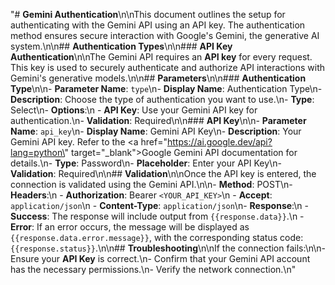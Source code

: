 "# **Gemini Authentication**\n\nThis document outlines the setup for authenticating with the Gemini API using an API key. The authentication method ensures secure interaction with Google's Gemini, the generative AI system.\n\n## **Authentication Types**\n\n### **API Key Authentication**\n\nThe Gemini API requires an **API key** for every request. This key is used to securely authenticate and authorize API interactions with Gemini's generative models.\n\n## **Parameters**\n\n### **Authentication Type**\n\n-   **Parameter Name**: `type`\n-   **Display Name**: Authentication Type\n-   **Description**: Choose the type of authentication you want to use.\n-   **Type**: Select\n-   **Options**:\n    -   **API Key**: Use your Gemini API key for authentication.\n-   **Validation**: Required\n\n### **API Key**\n\n-   **Parameter Name**: `api_key`\n-   **Display Name**: Gemini API Key\n-   **Description**: Your Gemini API key. Refer to the <a href=\"https://ai.google.dev/api?lang=python\" target=\"_blank\">Google Gemini API documentation</a> for details.\n-   **Type**: Password\n-   **Placeholder**: Enter your API Key\n-   **Validation**: Required\n\n## **Validation**\n\nOnce the API key is entered, the connection is validated using the Gemini API.\n\n-   **Method**: POST\n-   **Headers**:\n    -   **Authorization**: Bearer `<YOUR_API_KEY>`\n    -   **Accept**: `application/json`\n    -   **Content-Type**: `application/json`\n-   **Response**:\n    -   **Success**: The response will include output from `{{response.data}}`.\n    -   **Error**: If an error occurs, the message will be displayed as `{{response.data.error.message}}`, with the corresponding status code: `{{response.status}}`.\n\n## **Troubleshooting**\n\nIf the connection fails:\n\n-   Ensure your **API Key** is correct.\n-   Confirm that your Gemini API account has the necessary permissions.\n-   Verify the network connection.\n"